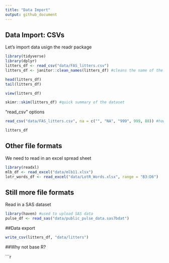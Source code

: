 ```yaml
---
title: "Data Import"
output: github_document
---
```


## Data Import: CSVs

Let's import data usign the readr package 

```r
library(tidyverse)
library(dplyr)
litters_df <- read_csv("data/FAS_litters.csv")
litters_df <- janitor::clean_names(litters_df) #cleans the name of the functions 

head(litters_df)
tail(litters_df)

```

```r
view(litters_df)

```

```r
skimr::skim(litters_df) #quick summary of the dataset 

```

"read_csv" options 

```r
read_csv("data/FAS_litters.csv", na = c("", "NA", "999", 999, 88)) #how to remane and standardize NA 

litters_df

```

## Other file formats 

We need to read in an excel spread sheet 

```r
library(readxl)
mlb_df <- read_excel("data/mlb11.xlsx")
lotr_words_df <- read_excel("data/LotR_Words.xlsx", range = "B3:D6")

```

## Still more file formats 

Read in a SAS dataset 

```r
library(haven) #used to upload SAS data 
pulse_df <- read_sas("data/public_pulse_data.sas7bdat")


```

##Data export 

```r
write_csv(litters_df, "data/litters")

```

##Why not base R?

```r
